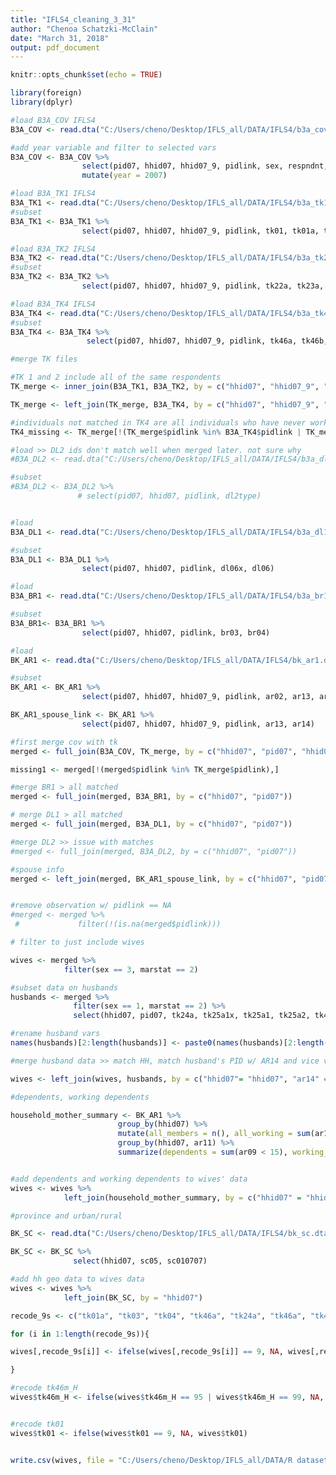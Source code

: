 ```yaml
---
title: "IFLS4_cleaning_3_31"
author: "Chenoa Schatzki-McClain"
date: "March 31, 2018"
output: pdf_document
---
```


```r
knitr::opts_chunk$set(echo = TRUE)
```

```r
library(foreign)
library(dplyr)
```

```r

#load B3A_COV IFLS4
B3A_COV <- read.dta("C:/Users/cheno/Desktop/IFLS_all/DATA/IFLS4/b3a_cov.dta")

#add year variable and filter to selected vars
B3A_COV <- B3A_COV %>%
                select(pid07, hhid07, hhid07_9, pidlink, sex, respndnt, marstat, panel, age) %>%
                mutate(year = 2007)
```

```r

#load B3A_TK1 IFLS4
B3A_TK1 <- read.dta("C:/Users/cheno/Desktop/IFLS_all/DATA/IFLS4/b3a_tk1.dta")
#subset
B3A_TK1 <- B3A_TK1 %>%
                select(pid07, hhid07, hhid07_9, pidlink, tk01, tk01a, tk03, tk04, tk05, tk06a, tk07)

#load B3A_TK2 IFLS4
B3A_TK2 <- read.dta("C:/Users/cheno/Desktop/IFLS_all/DATA/IFLS4/b3a_tk2.dta")
#subset
B3A_TK2 <- B3A_TK2 %>%
                select(pid07, hhid07, hhid07_9, pidlink, tk22a, tk23a, tk24a, tk25a1x, tk25a1, tk25a2)

#load B3A_TK4 IFLS4
B3A_TK4 <- read.dta("C:/Users/cheno/Desktop/IFLS_all/DATA/IFLS4/b3a_tk4.dta")
#subset
B3A_TK4 <- B3A_TK4 %>%
                 select(pid07, hhid07, hhid07_9, pidlink, tk46a, tk46b, tk46c, tk46dm, tk46dy, tk46m)

#merge TK files

#TK 1 and 2 include all of the same respondents
TK_merge <- inner_join(B3A_TK1, B3A_TK2, by = c("hhid07", "hhid07_9", "pid07"))

TK_merge <- left_join(TK_merge, B3A_TK4, by = c("hhid07", "hhid07_9", "pid07"))

#individuals not matched in TK4 are all individuals who have never worked or who have not worked since 1999
TK4_missing <- TK_merge[!(TK_merge$pidlink %in% B3A_TK4$pidlink | TK_merge$tk05 ==3 | TK_merge$tk06a == 3),] 

```

```r

#load >> DL2 ids don't match well when merged later. not sure why
#B3A_DL2 <- read.dta("C:/Users/cheno/Desktop/IFLS_all/DATA/IFLS4/b3a_dl2.dta")

#subset
#B3A_DL2 <- B3A_DL2 %>%
               # select(pid07, hhid07, pidlink, dl2type)


#load
B3A_DL1 <- read.dta("C:/Users/cheno/Desktop/IFLS_all/DATA/IFLS4/b3a_dl1.dta")

#subset
B3A_DL1 <- B3A_DL1 %>%
                select(pid07, hhid07, pidlink, dl06x, dl06)


```

```r

#load
B3A_BR1 <- read.dta("C:/Users/cheno/Desktop/IFLS_all/DATA/IFLS4/b3a_br1.dta")

#subset
B3A_BR1<- B3A_BR1 %>%
                select(pid07, hhid07, pidlink, br03, br04)

```

```r

#load
BK_AR1 <- read.dta("C:/Users/cheno/Desktop/IFLS_all/DATA/IFLS4/bk_ar1.dta")

#subset
BK_AR1 <- BK_AR1 %>%
                select(pid07, hhid07, hhid07_9, pidlink, ar02, ar13, ar14, ar09, ar10, ar11, ar02b, ar15a)

BK_AR1_spouse_link <- BK_AR1 %>%
                select(pid07, hhid07, hhid07_9, pidlink, ar13, ar14)

```


```r

#first merge cov with tk
merged <- full_join(B3A_COV, TK_merge, by = c("hhid07", "pid07", "hhid07_9"))

missing1 <- merged[!(merged$pidlink %in% TK_merge$pidlink),] 

#merge BR1 > all matched
merged <- full_join(merged, B3A_BR1, by = c("hhid07", "pid07"))

# merge DL1 > all matched
merged <- full_join(merged, B3A_DL1, by = c("hhid07", "pid07"))

#merge DL2 >> issue with matches
#merged <- full_join(merged, B3A_DL2, by = c("hhid07", "pid07"))

#spouse info
merged <- left_join(merged, BK_AR1_spouse_link, by = c("hhid07", "pid07"))


#remove observation w/ pidlink == NA
#merged <- merged %>%
 #             filter(!(is.na(merged$pidlink)))

```

```r

# filter to just include wives

wives <- merged %>%
            filter(sex == 3, marstat == 2)

```

```r

#subset data on husbands
husbands <- merged %>%
              filter(sex == 1, marstat == 2) %>%
              select(hhid07, pid07, tk24a, tk25a1x, tk25a1, tk25a2, tk46a, tk46b, tk46c, tk46m, tk01, tk01a, tk03, tk04, tk05, tk06a, tk07, dl06, dl06x, ar14)

#rename husband vars
names(husbands)[2:length(husbands)] <- paste0(names(husbands)[2:length(husbands)], "_H") 

```

```r

#merge husband data >> match HH, match husband's PID w/ AR14 and vice versa

wives <- left_join(wives, husbands, by = c("hhid07"= "hhid07", "ar14" = "pid07_H", "pid07" = "ar14_H"))


```

```r

#dependents, working dependents

household_mother_summary <- BK_AR1 %>%
                        group_by(hhid07) %>%
                        mutate(all_members = n(), all_working = sum(ar15a == 1)) %>%
                        group_by(hhid07, ar11) %>%
                        summarize(dependents = sum(ar09 < 15), working_dependents = sum(ar09 < 15 & ar15a == 1), other_HHM =  mean(all_members) - sum(ar09 <15), other_working = mean(all_working) - sum(ar09 < 15 & ar15a == 1))


#add dependents and working dependents to wives' data
wives <- wives %>%
            left_join(household_mother_summary, by = c("hhid07" = "hhid07", "pid07" = "ar11"))

#province and urban/rural

BK_SC <- read.dta("C:/Users/cheno/Desktop/IFLS_all/DATA/IFLS4/bk_sc.dta")

BK_SC <- BK_SC %>%
              select(hhid07, sc05, sc010707) 

#add hh geo data to wives data
wives <- wives %>%
            left_join(BK_SC, by = "hhid07")

```


```r

recode_9s <- c("tk01a", "tk03", "tk04", "tk46a", "tk24a", "tk46a", "tk46a_H", "tk24a_H", "tk01_H", "tk01a_H", "tk03_H", "tk04_H", "dl06_H")

for (i in 1:length(recode_9s)){

wives[,recode_9s[i]] <- ifelse(wives[,recode_9s[i]] == 9, NA, wives[,recode_9s[i]])

}

#recode tk46m_H
wives$tk46m_H <- ifelse(wives$tk46m_H == 95 | wives$tk46m_H == 99, NA, wives$tk46m_H)


#recode tk01
wives$tk01 <- ifelse(wives$tk01 == 9, NA, wives$tk01)



```



```r

write.csv(wives, file = "C:/Users/cheno/Desktop/IFLS_all/DATA/R datasets/IFLS4.csv")

```